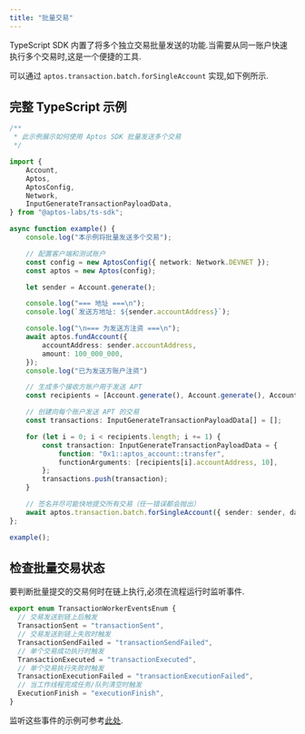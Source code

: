 ```yaml
---
title: "批量交易"
---
```


TypeScript SDK 内置了将多个独立交易批量发送的功能.当需要从同一账户快速执行多个交易时,这是一个便捷的工具.

可以通过 `aptos.transaction.batch.forSingleAccount` 实现,如下例所示.

## 完整 TypeScript 示例

```typescript filename="batch.ts"
/**
 * 此示例展示如何使用 Aptos SDK 批量发送多个交易
 */

import {
    Account,
    Aptos,
    AptosConfig,
    Network,
    InputGenerateTransactionPayloadData,
} from "@aptos-labs/ts-sdk";

async function example() {
    console.log("本示例将批量发送多个交易");

    // 配置客户端和测试账户
    const config = new AptosConfig({ network: Network.DEVNET });
    const aptos = new Aptos(config);

    let sender = Account.generate();

    console.log("=== 地址 ===\n");
    console.log(`发送方地址: ${sender.accountAddress}`);

    console.log("\n=== 为发送方注资 ===\n");
    await aptos.fundAccount({
        accountAddress: sender.accountAddress,
        amount: 100_000_000,
    });  
    console.log("已为发送方账户注资")

    // 生成多个接收方账户用于发送 APT
    const recipients = [Account.generate(), Account.generate(), Account.generate()];

    // 创建向每个账户发送 APT 的交易
    const transactions: InputGenerateTransactionPayloadData[] = [];

    for (let i = 0; i < recipients.length; i += 1) {
        const transaction: InputGenerateTransactionPayloadData = {
            function: "0x1::aptos_account::transfer",
            functionArguments: [recipients[i].accountAddress, 10],
        };
        transactions.push(transaction);
    }

    // 签名并尽可能快地提交所有交易（任一错误都会抛出）
    await aptos.transaction.batch.forSingleAccount({ sender: sender, data: transactions });
};

example();
```

## 检查批量交易状态

要判断批量提交的交易何时在链上执行,必须在流程运行时监听事件.

```typescript filename="transaction-worker-events.ts"
export enum TransactionWorkerEventsEnum {
  // 交易发送到链上后触发
  TransactionSent = "transactionSent",
  // 交易发送到链上失败时触发
  TransactionSendFailed = "transactionSendFailed",
  // 单个交易成功执行时触发
  TransactionExecuted = "transactionExecuted",
  // 单个交易执行失败时触发
  TransactionExecutionFailed = "transactionExecutionFailed",
  // 当工作线程完成任务/队列清空时触发
  ExecutionFinish = "executionFinish",
}
```

监听这些事件的示例可参考[此处](https://github.com/aptos-labs/aptos-ts-sdk/blob/main/examples/typescript/batch_funds.ts#L108).
